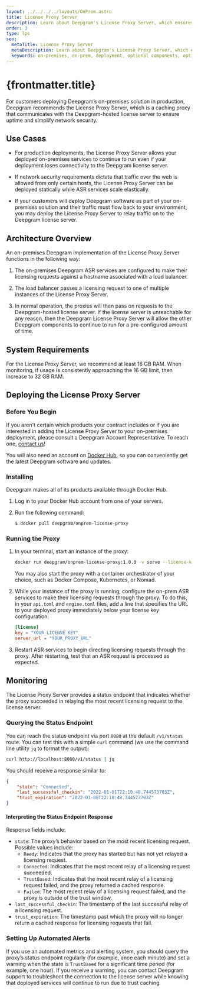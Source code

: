```yaml
---
layout: ../../../../layouts/OnPrem.astro
title: License Proxy Server
description: Learn about Deepgram's License Proxy Server, which ensures uptime and simplifies security for Deepgram on-premises deployments.
order: 3
type: lps
seo:
  metaTitle: License Proxy Server
  metaDescription: Learn about Deepgram's License Proxy Server, which ensures uptime and simplifies security for Deepgram on-premises deployments.
  keywords: on-premises, on-prem, deployment, optional components, optional, licensing, license, proxy server
---
```



# {frontmatter.title}

For customers deploying Deepgram’s on-premises solution in production, Deepgram recommends the License Proxy Server, which is a caching proxy that communicates with the Deepgram-hosted license server to ensure uptime and simplify network security.

## Use Cases

- For production deployments, the License Proxy Server allows your deployed on-premises services to continue to run even if your deployment loses connectivity to the Deepgram license server.

- If network security requirements dictate that traffic over the web is allowed from only certain hosts, the License Proxy Server can be deployed statically while ASR services scale elastically.

- If your customers will deploy Deepgram software as part of your on-premises solution and their traffic must flow back to your environment, you may deploy the License Proxy Server to relay traffic on to the Deepgram license server.

## Architecture Overview

An on-premises Deepgram implementation of the License Proxy Server functions in the following way:

1. The on-premises Deepgram ASR services are configured to make their licensing requests against a hostname associated with a load balancer.

2. The load balancer passes a licensing request to one of multiple instances of the License Proxy Server.

3. In normal operation, the proxies will then pass on requests to the Deepgram-hosted license server. If the license server is unreachable for any reason, then the Deepgram License Proxy Server will allow the other Deepgram components to continue to run for a pre-configured amount of time.

## System Requirements

For the License Proxy Server, we recommend at least 16 GB RAM. When monitoring, if usage is consistently approaching the 16 GB limit, then increase to 32 GB RAM.

## Deploying the License Proxy Server

### Before You Begin

If you aren't certain which products your contract includes or if you are interested in adding the License Proxy Server to your on-premises deployment, please consult a Deepgram Account Representative. To reach one, [contact us](https://deepgram.com/contact-us/)!

You will also need an account on [Docker Hub](https://hub.docker.com/), so you can conveniently get the latest Deepgram software and updates.

### Installing

Deepgram makes all of its products available through Docker Hub.

1. Log in to your Docker Hub account from one of your servers.
2. Run the following command:

   ```bash
   $ docker pull deepgram/onprem-license-proxy
   ```

### Running the Proxy

1. In your terminal, start an instance of the proxy:

   ```bash
   docker run deepgram/onprem-license-proxy:1.0.0 -v serve --license-key YOUR_LICENSE_KEY --host 0.0.0.0
   ```

   <Alert type="info">

   You may also start the proxy with a container orchestrator of your choice, such as Docker Compose, Kubernetes, or Nomad.

   </Alert>

2. While your instance of the proxy is running, configure the on-prem ASR services to make their licensing requests through the proxy. To do this, in your `api.toml` and `engine.toml` files, add a line that specifies the URL to your deployed proxy immediately below your license key configuration:

   ```toml
   [license]
   key = "YOUR_LICENSE_KEY"
   server_url = "YOUR_PROXY_URL"
   ```

3. Restart ASR services to begin directing licensing requests through the proxy. After restarting, test that an ASR request is processed as expected.

## Monitoring

The License Proxy Server provides a status endpoint that indicates whether the proxy succeeded in relaying the most recent licensing request to the license server.

### Querying the Status Endpoint

You can reach the status endpoint via port `8080` at the default `/v1/status` route. You can test this with a simple `curl` command (we use the command line utility `jq` to format the output):

```bash
curl http://localhost:8080/v1/status | jq
```

You should receive a response similar to:

```json
{
	"state": "Connected",
	"last_successful_checkin": "2022-01-01T22:10:48.744573703Z",
	"trust_expiration": "2022-01-08T22:10:48.744573703Z"
}
```

#### Interpreting the Status Endpoint Response

Response fields include:

- `state`: The proxy’s behavior based on the most recent licensing request. Possible values include:
  - `Ready`: Indicates that the proxy has started but has not yet relayed a licensing request.
  - `Connected`: Indicates that the most recent relay of a licensing request succeeded.
  - `TrustBased`: Indicates that the most recent relay of a licensing request failed, and the proxy returned a cached response.
  - `Failed`: The most recent relay of a licensing request failed, and the proxy is outside of the trust window.
- `last_successful_checkin`: The timestamp of the last successful relay of a licensing request.
- `trust_expiration`: The timestamp past which the proxy will no longer return a cached response for licensing requests that fail.

### Setting Up Automated Alerts

If you use an automated metrics and alerting system, you should query the proxy’s status endpoint regularly (for example, once each minute) and set a warning when the state is `TrustBased` for a significant time period (for example, one hour). If you receive a warning, you can contact Deepgram support to troubleshoot the connection to the license server while knowing that deployed services will continue to run due to trust caching.

